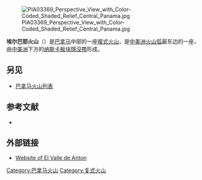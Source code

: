 {{Infobox Mountain
| Name = 埃爾巴耶火山
| Photo = El valle.jpg
| Caption = 1998年的埃爾巴耶火山
| Elevation_m = 1185
| elevation_ref = 
| Prominence = 
| Location = [[巴拿马|巴拿马]]
| Range = 
| map = Panama |relief=1
| map_caption = 
| label_position = right
| lat_d = 8 | lat_m = 34 | lat_s = 48 | lat_NS = N
| long_d = 80 | long_m = 10 | long_s =12 | long_EW = W
| topo = 
| type = [[複式火山|複式火山]]
| Age = 
| Last eruption = 未知
| First ascent = 
| Easiest route = 
}}
<div style="float:right;clear:none;">[[File:PIA03369_Perspective_View_with_Color-Coded_Shaded_Relief_Central_Panama.jpg|thumb]]</div>
'''埃尔巴耶火山'''（{{lang-es|El Valle}}）是[[巴拿马|巴拿马]]中部的一座[[複式火山|複式火山]]，是[[中美洲火山弧|中美洲火山弧]]最东边的一座，由[[中美洲|中美洲]]下方的[[纳斯卡板块|纳斯卡板块]][[隱沒帶|隱沒帶]]形成。

==另见==
*[[巴拿马火山列表|巴拿马火山列表]]

== 参考文献 ==
{{reflist}}
* {{cite gvp|vnum=1406-03-|title=El Valle}}

== 外部链接 ==
* [http://www.el-valle-panama.com Website of El Valle de Anton] {{Wayback|url=http://www.el-valle-panama.com/ |date=20201201022813 }}

{{Panama-geo-stub}}
{{Central American volcanoes}}

[[Category:巴拿马火山|Category:巴拿马火山]]
[[Category:复式火山|Category:复式火山]]